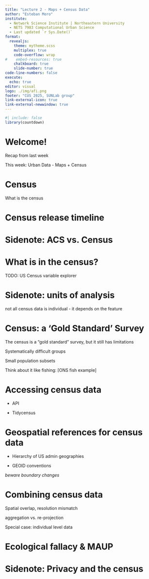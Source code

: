 ```yaml
---
title: "Lecture 2 - Maps + Census Data"
author: "Esteban Moro"
institute:
  - Network Science Institute | Northeastern University
  - NETS 7983 Computational Urban Science 
  - Last updated `r Sys.Date()`
format: 
  revealjs:
    theme: mytheme.scss
    multiplex: true
    code-overflow: wrap
#    embed-resources: true
    chalkboard: true
    slide-number: true
code-line-numbers: false
execute:
  echo: true
editor: visual
logo: ./img/afi.png
footer: "CUS 2025, SUNLab group"
link-external-icon: true
link-external-newwindow: true
---
```


```r
#| include: false
library(countdown)
```

# Welcome!

Recap from last week

This week: Urban Data - Maps + Census

# Census

What is the census

# Census release timeline

# Sidenote: ACS vs. Census

# What is in the census?

TODO: US Census variable explorer

# Sidenote: units of analysis

not all census data is individual - it depends on the feature

# Census: a 'Gold Standard' Survey

The census is a "gold standard" survey, but it still has limitations

Systematically difficult groups

Small population subsets

Think about it like fishing: \[ONS fish example\]

# Accessing census data

-   API

-   Tidycensus

# Geospatial references for census data

-   Hierarchy of US admin geographies

-   GEOID conventions

*beware boundary changes*

# Combining census data

Spatial overlap, resolution mismatch

aggregation vs. re-projection

Special case: individual level data

# Ecological fallacy & MAUP

# Sidenote: Privacy and the census

#